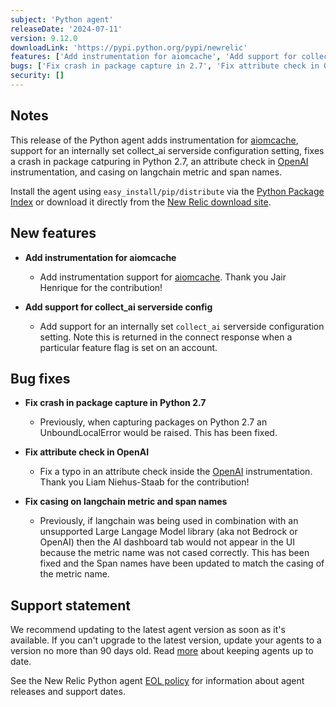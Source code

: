```yaml
---
subject: 'Python agent'
releaseDate: '2024-07-11'
version: 9.12.0
downloadLink: 'https://pypi.python.org/pypi/newrelic'
features: ['Add instrumentation for aiomcache', 'Add support for collect_ai serverside config']
bugs: ['Fix crash in package capture in 2.7', 'Fix attribute check in OpenAI', 'Fix casing on langchain metric and span names']
security: []
---
```


## Notes

This release of the Python agent adds instrumentation for [aiomcache](https://pypi.org/project/aiomcache/), support for an internally set collect_ai serverside configuration setting, fixes a crash in package catpuring in Python 2.7, an attribute check in [OpenAI](https://pypi.org/project/openai) instrumentation, and casing on langchain metric and span names.

Install the agent using `easy_install/pip/distribute` via the [Python Package Index](https://pypi.python.org/pypi/newrelic) or download it directly from the [New Relic download site](https://download.newrelic.com/python_agent/release).

## New features

* **Add instrumentation for aiomcache**

    * Add instrumentation support for [aiomcache](https://pypi.org/project/aiomcache/). Thank you Jair Henrique for the contribution!

* **Add support for collect_ai serverside config**

    * Add support for an internally set `collect_ai` serverside configuration setting. Note this is returned in the connect response when a particular feature flag is set on an account. 

## Bug fixes

* **Fix crash in package capture in Python 2.7**

    * Previously, when capturing packages on Python 2.7 an UnboundLocalError would be raised. This has been fixed.

* **Fix attribute check in OpenAI**

    * Fix a typo in an attribute check inside the [OpenAI](https://pypi.org/project/openai) instrumentation. Thank you Liam Niehus-Staab for the contribution!

* **Fix casing on langchain metric and span names**

    * Previously, if langchain was being used in combination with an unsupported Large Langage Model library (aka not Bedrock or OpenAI) then the AI dashboard tab would not appear in the UI because the metric name was not cased correctly. This has been fixed and the Span names have been updated to match the casing of the metric name.


## Support statement

We recommend updating to the latest agent version as soon as it's available. If you can't upgrade to the latest version, update your agents to a version no more than 90 days old. Read [more](/docs/new-relic-solutions/new-relic-one/install-configure/update-new-relic-agent/) about keeping agents up to date.

See the New Relic Python agent [EOL policy](/docs/apm/agents/python-agent/getting-started/python-agent-eol-policy/) for information about agent releases and support dates.
